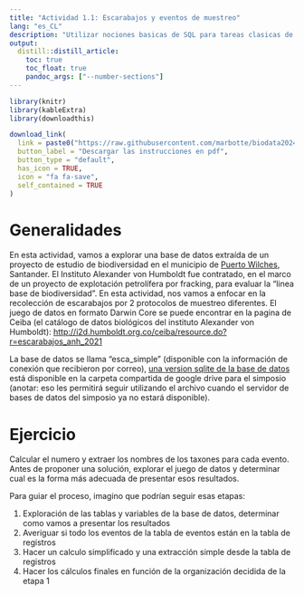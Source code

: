 ```yaml
---
title: "Actividad 1.1: Escarabajos y eventos de muestreo"
lang: "es_CL"
description: "Utilizar nociones basicas de SQL para tareas clasicas de ciencia de la biodiversidad."
output:
  distill::distill_article:
    toc: true
    toc_float: true
    pandoc_args: ["--number-sections"]
---
```


```r
library(knitr)
library(kableExtra)
library(downloadthis)
```

```r
download_link(
  link = paste0("https://raw.githubusercontent.com/marbotte/biodata2024/master/docs/download//actividades/taller_R_SQL/act_1_1_SQL.pdf"),
  button_label = "Descargar las instrucciones en pdf",
  button_type = "default",
  has_icon = TRUE,
  icon = "fa fa-save",
  self_contained = TRUE
)  
```

# Generalidades

En esta actividad, vamos a explorar una base de datos extraída de un proyecto de estudio de biodiversidad en el municipio de [Puerto Wilches](https://es.wikipedia.org/wiki/Puerto_Wilches), Santander.
El Instituto Alexander von Humboldt fue contratado, en el marco de un proyecto de explotación petrolífera por fracking, para evaluar la "linea base de biodiversidad".
En esta actividad, nos vamos a enfocar en la recolección de escarabajos por 2 protocolos de muestreo diferentes.
El juego de datos en formato Darwin Core se puede encontrar en la pagina de Ceiba (el catálogo de datos biológicos del instituto Alexander von Humboldt): <http://i2d.humboldt.org.co/ceiba/resource.do?r=escarabajos_anh_2021>

La base de datos se llama "esca_simple" (disponible con la información de conexión que recibieron por correo), [una version sqlite de la base de datos](https://drive.google.com/file/d/1dz5m4ezvpAjEmtZrd0YpvE1SflHSXdkW/view?usp=drive_link) está disponible en la carpeta compartida de google drive para el simposio (anotar: eso les permitirá seguir utilizando el archivo cuando el servidor de bases de datos del simposio ya no estará disponible).



# Ejercicio

Calcular el numero y extraer los nombres de los taxones para cada evento. Antes de proponer una solución, explorar el juego de datos y determinar cual es la forma más adecuada de presentar esos resultados.

Para guiar el proceso, imagino que podrían seguir esas etapas:

1. Exploración de las tablas y variables de la base de datos, determinar como vamos a presentar los resultados
1. Averiguar si todo los eventos de la tabla de eventos están en la tabla de registros
1. Hacer un calculo simplificado y una extracción simple desde la tabla de registros
1. Hacer los cálculos finales en función de la organización decidida de la etapa 1


